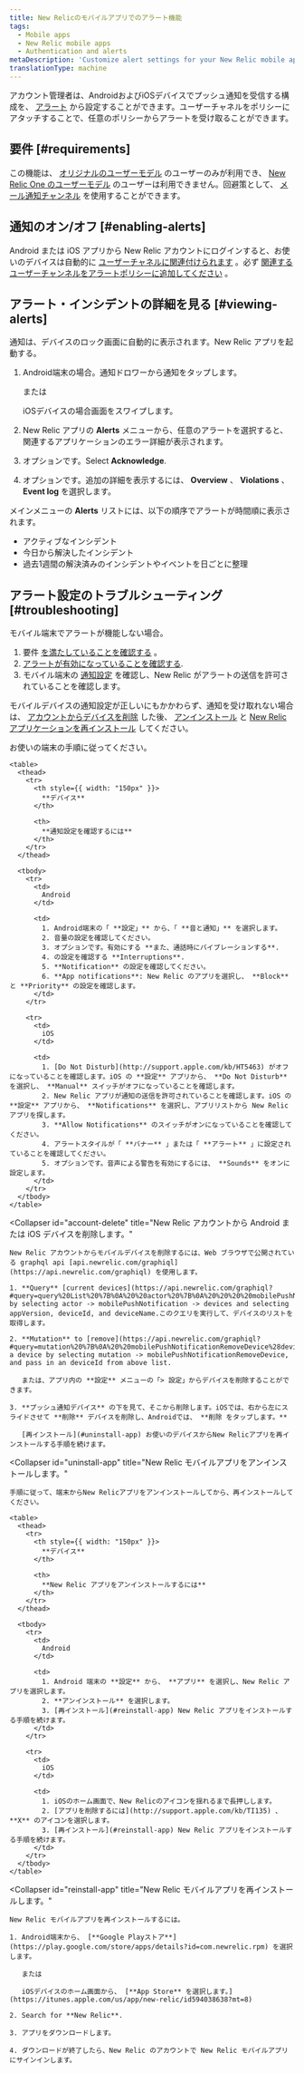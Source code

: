 ```yaml
---
title: New Relicのモバイルアプリでのアラート機能
tags:
  - Mobile apps
  - New Relic mobile apps
  - Authentication and alerts
metaDescription: 'Customize alert settings for your New Relic mobile app, including email or push notifications. View and acknowledge view alerting incidents.'
translationType: machine
---
```


アカウント管理者は、AndroidおよびiOSデバイスでプッシュ通知を受信する構成を、 [アラート](/docs/alerts/new-relic-alerts-beta/getting-started/new-relic-alerts) から設定することができます。ユーザーチャネルをポリシーにアタッチすることで、任意のポリシーからアラートを受け取ることができます。

## 要件 [#requirements]

この機能は、 [オリジナルのユーザーモデル](/docs/accounts/original-accounts-billing/original-product-based-pricing/overview-user-models) のユーザーのみが利用でき、 [New Relic One のユーザーモデル](/docs/accounts/original-accounts-billing/original-product-based-pricing/overview-user-models) のユーザーは利用できません。回避策として、 [メール通知チャンネル](#email) を使用することができます。

## 通知のオン/オフ [#enabling-alerts]

Android または iOS アプリから New Relic アカウントにログインすると、お使いのデバイスは自動的に [ユーザーチャネルに関連付けられます](/docs/alerts/new-relic-alerts-beta/managing-notification-channels/notification-channels-controlling-where-send-alerts#user) 。必ず [関連するユーザーチャンネルをアラートポリシーに追加してください](/docs/alerts/new-relic-alerts-beta/managing-notification-channels/notification-channels-controlling-where-send-alerts#mobile-push) 。

## アラート・インシデントの詳細を見る [#viewing-alerts]

通知は、デバイスのロック画面に自動的に表示されます。New Relic アプリを起動する。

1. Android端末の場合。通知ドロワーから通知をタップします。

   または

   iOSデバイスの場合画面をスワイプします。

2. New Relic アプリの **Alerts** メニューから、任意のアラートを選択すると、関連するアプリケーションのエラー詳細が表示されます。

3. オプションです。Select **Acknowledge**.

4. オプションです。追加の詳細を表示するには、 **Overview** 、 **Violations** 、 **Event log** を選択します。

メインメニューの **Alerts** リストには、以下の順序でアラートが時間順に表示されます。

* アクティブなインシデント
* 今日から解決したインシデント
* 過去1週間の解決済みのインシデントやイベントを日ごとに整理

## アラート設定のトラブルシューティング [#troubleshooting]

モバイル端末でアラートが機能しない場合。

1. 要件 [を満たしていることを確認する](#requirements) 。
2. [アラートが有効になっていることを確認する](#enabling-alerts).
3. モバイル端末の [通知設定](#notification-settings) を確認し、New Relic がアラートの送信を許可されていることを確認します。

モバイルデバイスの通知設定が正しいにもかかわらず、通知を受け取れない場合は、 [アカウントからデバイスを削除](#account-delete) した後、 [アンインストール](#uninstall-app) と [New Relic アプリケーションを再インストール](#reinstall-app) してください。

<CollapserGroup>
  <Collapser
    id="notification-settings"
    title="モバイル機器の通知設定を確認する。"
  >
    お使いの端末の手順に従ってください。

    <table>
      <thead>
        <tr>
          <th style={{ width: "150px" }}>
            **デバイス**
          </th>

          <th>
            **通知設定を確認するには**
          </th>
        </tr>
      </thead>

      <tbody>
        <tr>
          <td>
            Android
          </td>

          <td>
            1. Android端末の「 **設定」** から、「 **音と通知」** を選択します。
            2. 音量の設定を確認してください。
            3. オプションです。有効にする **また、通話時にバイブレーションする**.
            4. の設定を確認する **Interruptions**.
            5. **Notification** の設定を確認してください。
            6. **App notifications**: New Relic のアプリを選択し、 **Block** と **Priority** の設定を確認します。
          </td>
        </tr>

        <tr>
          <td>
            iOS
          </td>

          <td>
            1. [Do Not Disturb](http://support.apple.com/kb/HT5463) がオフになっていることを確認します。iOS の **設定** アプリから、 **Do Not Disturb** を選択し、 **Manual** スイッチがオフになっていることを確認します。
            2. New Relic アプリが通知の送信を許可されていることを確認します。iOS の **設定** アプリから、 **Notifications** を選択し、アプリリストから New Relic アプリを探します。
            3. **Allow Notifications** のスイッチがオンになっていることを確認してください。
            4. アラートスタイルが「 **バナー** 」または「 **アラート** 」に設定されていることを確認してください。
            5. オプションです。音声による警告を有効にするには、 **Sounds** をオンに設定します。
          </td>
        </tr>
      </tbody>
    </table>
  </Collapser>

  <Collapser
    id="account-delete"
    title="New Relic アカウントから Android または iOS デバイスを削除します。"
  >
    New Relic アカウントからモバイルデバイスを削除するには、Web ブラウザで公開されている graphql api [api.newrelic.com/graphiql](https://api.newrelic.com/graphiql) を使用します。

    1. **Query** [current devices](https://api.newrelic.com/graphiql?#query=query%20List%20%7B%0A%20%20actor%20%7B%0A%20%20%20%20mobilePushNotification%20%7B%0A%20%20%20%20%20%20devices%20%7B%0A%20%20%20%20%20%20%20%20appVersion%0A%20%20%20%20%20%20%20%20deviceId%0A%20%20%20%20%20%20%20%20deviceName%0A%20%20%20%20%20%20%20%20operatingSystem%0A%20%20%20%20%20%20%7D%0A%20%20%20%20%7D%0A%20%20%7D%0A%7D%0A) by selecting actor -> mobilePushNotification -> devices and selecting appVersion, deviceId, and deviceName.このクエリを実行して、デバイスのリストを取得します。

    2. **Mutation** to [remove](https://api.newrelic.com/graphiql?#query=mutation%20%7B%0A%20%20mobilePushNotificationRemoveDevice%28deviceId%3A%20%22%22%29%20%7B%0A%20%20%20%20message%0A%20%20%7D%0A%7D%0A) a device by selecting mutation -> mobilePushNotificationRemoveDevice, and pass in an deviceId from above list.

       または、アプリ内の **設定** メニューの「> 設定」からデバイスを削除することができます。

    3. **プッシュ通知デバイス** の下を見て、そこから削除します。iOSでは、右から左にスライドさせて **削除** デバイスを削除し、Androidでは、 **削除 をタップします。**

       [再インストール](#uninstall-app) お使いのデバイスからNew Relicアプリを再インストールする手順を続けます。
  </Collapser>

  <Collapser
    id="uninstall-app"
    title="New Relic モバイルアプリをアンインストールします。"
  >
    手順に従って、端末からNew Relicアプリをアンインストールしてから、再インストールしてください。

    <table>
      <thead>
        <tr>
          <th style={{ width: "150px" }}>
            **デバイス**
          </th>

          <th>
            **New Relic アプリをアンインストールするには**
          </th>
        </tr>
      </thead>

      <tbody>
        <tr>
          <td>
            Android
          </td>

          <td>
            1. Android 端末の **設定** から、 **アプリ** を選択し、New Relic アプリを選択します。
            2. **アンインストール** を選択します。
            3. [再インストール](#reinstall-app) New Relic アプリをインストールする手順を続けます。
          </td>
        </tr>

        <tr>
          <td>
            iOS
          </td>

          <td>
            1. iOSのホーム画面で、New Relicのアイコンを揺れるまで長押しします。
            2. [アプリを削除するには](http://support.apple.com/kb/TI135) 、 **X** のアイコンを選択します。
            3. [再インストール](#reinstall-app) New Relic アプリをインストールする手順を続けます。
          </td>
        </tr>
      </tbody>
    </table>
  </Collapser>

  <Collapser
    id="reinstall-app"
    title="New Relic モバイルアプリを再インストールします。"
  >
    New Relic モバイルアプリを再インストールするには。

    1. Android端末から、 [**Google Playストア**](https://play.google.com/store/apps/details?id=com.newrelic.rpm) を選択します。

       または

       iOSデバイスのホーム画面から、 [**App Store** を選択します。](https://itunes.apple.com/us/app/new-relic/id594038638?mt=8)

    2. Search for **New Relic**.

    3. アプリをダウンロードします。

    4. ダウンロードが終了したら、New Relic のアカウントで New Relic モバイルアプリにサインインします。
  </Collapser>
</CollapserGroup>
